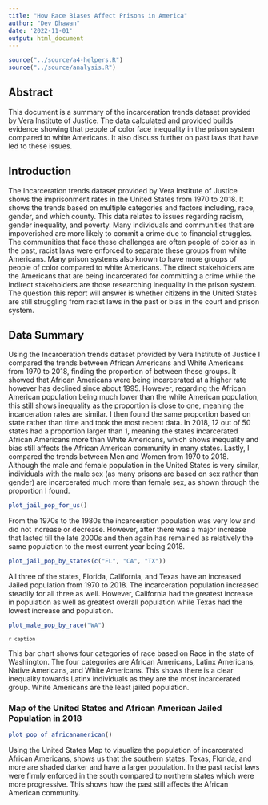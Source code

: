 ```yaml
---
title: "How Race Biases Affect Prisons in America"
author: "Dev Dhawan"
date: '2022-11-01'
output: html_document
---
```


<!-- published on https://rpubs.com/de_dhaw/981619 -->

```r
source("../source/a4-helpers.R")
source("../source/analysis.R")
```

## Abstract

This document is a summary of the incarceration trends dataset provided by Vera Institute of Justice. The data calculated and provided builds evidence showing that people of color face inequality in the prison system compared to white Americans. It also discuss further on past laws that have led to these issues.

## Introduction

The Incarceration trends dataset provided by Vera Institute of Justice shows the imprisonment rates in the United States from 1970 to 2018. It shows the trends based on multiple categories and factors including, race, gender, and which county. This data relates to issues regarding racism, gender inequality, and poverty. Many individuals and communities that are impoverished are more likely to commit a crime due to financial struggles. The communities that face these challenges are often people of color as in the past, racist laws were enforced to separate these groups from white Americans. Many prison systems also known to have more groups of people of color compared to white Americans. The direct stakeholders are the Americans that are being incarcerated for committing a crime while the indirect stakeholders are those researching inequality in the prison system. The question this report will answer is whether citizens in the United States are still struggling from racist laws in the past or bias in the court and prison system.

## Data Summary

Using the Incarceration trends dataset provided by Vera Institute of Justice I compared the trends between African Americans and White Americans from 1970 to 2018, finding the proportion of between these groups. It showed that African Americans were being incarcerated at a higher rate however has declined since about 1995. However, regarding the African American population being much lower than the white American population, this still shows inequality as the proportion is close to one, meaning the incarceration rates are similar. I then found the same proportion based on state rather than time and took the most recent data. In 2018, 12 out of 50 states had a proportion larger than 1, meaning the states incarcerated African Americans more than White Americans, which shows inequality and bias still affects the African American community in many states. Lastly, I compared the trends between Men and Women from 1970 to 2018. Although the male and female population in the United States is very similar, individuals with the male sex (as many prisons are based on sex rather than gender) are incarcerated much more than female sex, as shown through the proportion I found.

```r
plot_jail_pop_for_us()
```

From the 1970s to the 1980s the incarceration population was very low and did not increase or decrease. However, after there was a major increase that lasted till the late 2000s and then again has remained as relatively the same population to the most current year being 2018.

```r
plot_jail_pop_by_states(c("FL", "CA", "TX"))
```

All three of the states, Florida, California, and Texas have an increased Jailed population from 1970 to 2018. The incarceration population increased steadily for all three as well. However, California had the greatest increase in population as well as greatest overall population while Texas had the lowest increase and population.

```r
plot_male_pop_by_race("WA")
```

<sup>`r caption`<sup>

This bar chart shows four categories of race based on Race in the state of Washington. The four categories are African Americans, Latinx Americans, Native Americans, and White Americans. This shows there is a clear inequality towards Latinx individuals as they are the most incarcerated group. White Americans are the least jailed population.

### Map of the United States and African American Jailed Population in 2018

```r
plot_pop_of_africanamerican()
```

Using the United States Map to visualize the population of incarcerated African Americans, shows us that the southern states, Texas, Florida, and more are shaded darker and have a larger population. In the past racist laws were firmly enforced in the south compared to northern states which were more progressive. This shows how the past still affects the African American community.
